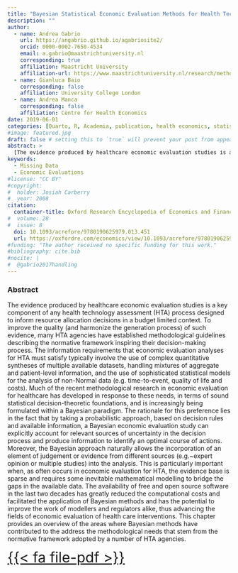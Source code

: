 ```yaml
---
title: "Bayesian Statistical Economic Evaluation Methods for Health Technology Assessment"
description: ""
author:
  - name: Andrea Gabrio
    url: https://angabrio.github.io/agabriosite2/
    orcid: 0000-0002-7650-4534
    email: a.gabrio@maastrichtuniversity.nl
    corresponding: true    
    affiliation: Maastricht University
    affiliation-url: https://www.maastrichtuniversity.nl/research/methodology-and-statistics
  - name: Gianluca Baio 
    corresponding: false    
    affiliation: University College London
  - name: Andrea Manca
    corresponding: false    
    affiliation: Centre for Health Economics
date: 2019-06-01
categories: [Quarto, R, Academia, publication, health economics, statistics] # self-defined categories
#image: featured.jpg
draft: false # setting this to `true` will prevent your post from appearing on your listing page until you're ready!
abstract: > 
  [The evidence produced by healthcare economic evaluation studies is a key component of any health technology assessment (HTA) process ...]{style="font-size: 85%"}
keywords:
  - Missing Data
  - Economic Evaluations
#license: "CC BY"
#copyright: 
#  holder: Josiah Carberry
#  year: 2008
citation: 
  container-title: Oxford Research Encyclopedia of Economics and Finance, Oxford University Press
#  volume: 28
#  issue: 8
  doi: 10.1093/acrefore/9780190625979.013.451
  url: https://oxfordre.com/economics/view/10.1093/acrefore/9780190625979.001.0001/acrefore-9780190625979-e-451
#funding: "The author received no specific funding for this work."
#bibliography: cite.bib
#nocite: |
#  @gabrio2017handling
---
```


### Abstract

The evidence produced by healthcare economic evaluation studies is a key component of any health technology assessment (HTA) process designed to inform resource allocation decisions in a budget limited context. To improve the quality (and harmonize the generation process) of such evidence, many HTA agencies have established methodological guidelines describing the normative framework inspiring their decision-making process. The information requirements that economic evaluation analyses for HTA must satisfy typically involve the use of complex quantitative syntheses of multiple available datasets, handling mixtures of aggregate and patient-level information, and the use of sophisticated statistical models for the analysis of non-Normal data (e.g. time-to-event, quality of life and costs). Much of the recent methodological research in economic evaluation for healthcare has developed in response to these needs, in terms of sound statistical decision-theoretic foundations, and is increasingly being formulated within a Bayesian paradigm. The rationale for this preference lies in the fact that by taking a probabilistic approach, based on decision rules and available information, a Bayesian economic evaluation study can explicitly account for relevant sources of uncertainty in the decision process and produce information to identify an optimal course of actions.  Moreover, the Bayesian approach naturally allows the incorporation of an element of judgement or evidence from different sources (e.g.~expert opinion or multiple studies) into the analysis. This is particularly important when, as often occurs in economic evaluation for HTA, the evidence base is sparse and requires some inevitable mathematical modelling to bridge the gaps in the available data. The availability of free and open source software in the last two decades has greatly reduced the computational costs and facilitated the application of Bayesian methods and has the potential to improve the work of modellers and regulators alike, thus advancing the fields of economic evaluation of health care interventions. This chapter provides an overview of the areas where Bayesian methods have contributed to the address the methodological needs that stem from the normative framework adopted by a number of HTA agencies.

[[{{< fa file-pdf >}}](https://oxfordre.com/economics/display/10.1093/acrefore/9780190625979.001.0001/acrefore-9780190625979-e-451)]{style="text-align: center; font-size: 2rem"}


